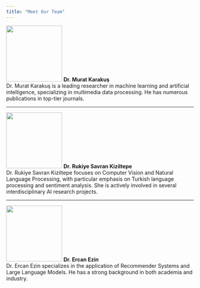 ```yaml
---
title: "Meet Our Team"
---
```


<div class="team-member">
  ![](/img/murat.png){fig-align="center" width="150"}
  **Dr. Murat Karakuş**   
  Dr. Murat Karakuş is a leading researcher in machine learning and artificial intelligence, specializing in multimedia data processing. He has numerous publications in top-tier journals.
</div>
<hr>
<div class="team-member">
  ![](/img/rukiye.png){fig-align="center" width="150"}
  **Dr. Rukiye Savran Kiziltepe**   
  Dr. Rukiye Savran Kiziltepe focuses on Computer Vision and Natural Language Processing, with particular emphasis on Turkish language processing and sentiment analysis. She is actively involved in several interdisciplinary AI research projects.
</div>
<hr>
<div class="team-member">
  ![](/img/ercan.png){fig-align="center" width="150"}
  **Dr. Ercan Ezin**   
  Dr. Ercan Ezin specializes in the application of Recommender Systems and Large Language Models. He has a strong background in both academia and industry.
</div>